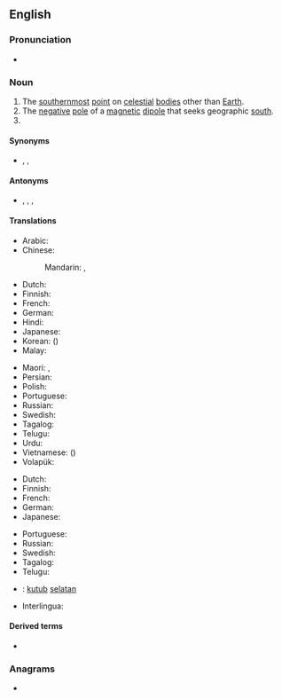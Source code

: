 {{also|south-pole|South Pole}}
==English==

===Pronunciation===
* {{audio|en-us-south_pole.ogg|Audio (US)|lang=en}}

===Noun===
{{en-noun}}

# The [[southernmost]] [[point]] on [[celestial]] [[body|bodies]] other than [[Earth]].
# The [[negative]] [[pole]] of a [[magnetic]] [[dipole]] that seeks geographic [[south]].
# {{alternative form of|South Pole|lang=en}}

====Synonyms====
* {{sense|negative magnetic pole}} {{l|en|negative pole}}, {{l|en|south-seeking pole}}, {{l|en|S-pole}}

====Antonyms====
* {{sense|negative magnetic pole}} {{l|en|north pole}}, {{l|en|positive pole}}, {{l|en|north-seeking pole}}, {{l|en|N-pole}}

====Translations====
{{trans-top|the southernmost point on a celestial body}}
* Arabic: {{t|ar|اَلْقُطْب اَلْجَنُوبِيّ|m}}
* Chinese:
*: Mandarin: {{t+|cmn|南極|sc=Hani}}, {{t+|cmn|南极|tr=nánjí|sc=Hani}}
* Dutch: {{t+|nl|zuidpool|m}}
* Finnish: {{t+|fi|etelänapa}}
* French: {{t+|fr|pôle Sud|m}}
* German: {{t+|de|Südpol|m}}
* Hindi: {{t|hi|दक्षिणी ध्रुव|tr=dakṣiṇī dhruv|sc=Deva}}
* Japanese: {{t+|ja|南極|tr=なんきょく, nankyoku|sc=Jpan}}
* Korean: {{t+|ko|남극|sc=Kore}} ({{t+|ko|南極|sc=Kore}})
* Malay: {{t|ms|kutub selatan}}
{{trans-mid}}
* Maori: {{t|mi|pito tonga}}, {{t|mi|pito ki te tonga}}
* Persian: {{t|fa|قطب جنوب|tr=qotb-e jonub}}
* Polish: {{t|pl|biegun południowy|m}}
* Portuguese: {{t|pt|polo sul|m}}
* Russian: {{t|ru|ю́жный по́люс|m}}
* Swedish: {{t+|sv|sydpol|c}}
* Tagalog: {{t|tl|timugang taluktok}}
* Telugu: {{t|te|దక్షిణ దృవం|tr=dakshiNa druvam}}
* Urdu: {{t|ur|قطب جنوبی|m|tr=qutab janūbī|sc=ur-Arab}}
* Vietnamese: {{t+|vi|nam cực}} ({{t|vi|南極}})
* Volapük: {{t+|vo|sulüdapov}}
{{trans-bottom}}

{{trans-top|negative magnetic pole}}
* Dutch: {{t+|nl|zuidpool|m}}
* Finnish: {{t+|fi|etelänapa}}
* French: {{t+|fr|pôle sud|m}}
* German: {{t+|de|Südpol|m}}
* Japanese: {{t|ja|S極|tr=esu-kyoku|sc=Jpan}}
{{trans-mid}}
* Portuguese: {{t|pt|polo sul|m}}
* Russian: {{t|ru|ю́жный по́люс|m}}
* Swedish: {{t+|sv|sydpol|c}}
* Tagalog: {{t|tl|timugang balniing taluktok}}
* Telugu: {{t|te|దక్షిణ దృవం|tr=dakshiNa druvam}}
{{trans-bottom}}

{{checktrans-top}}
<!--don't give the translation for South Pole!-->
* {{ttbc|id}}: [[kutub]] [[selatan]]
* Interlingua: {{t-check|ia|polo sud}}
{{checktrans-bottom}}

====Derived terms====
* {{l|en|South Pole}}

===Anagrams===
* {{anagrams|en|spouthole}}